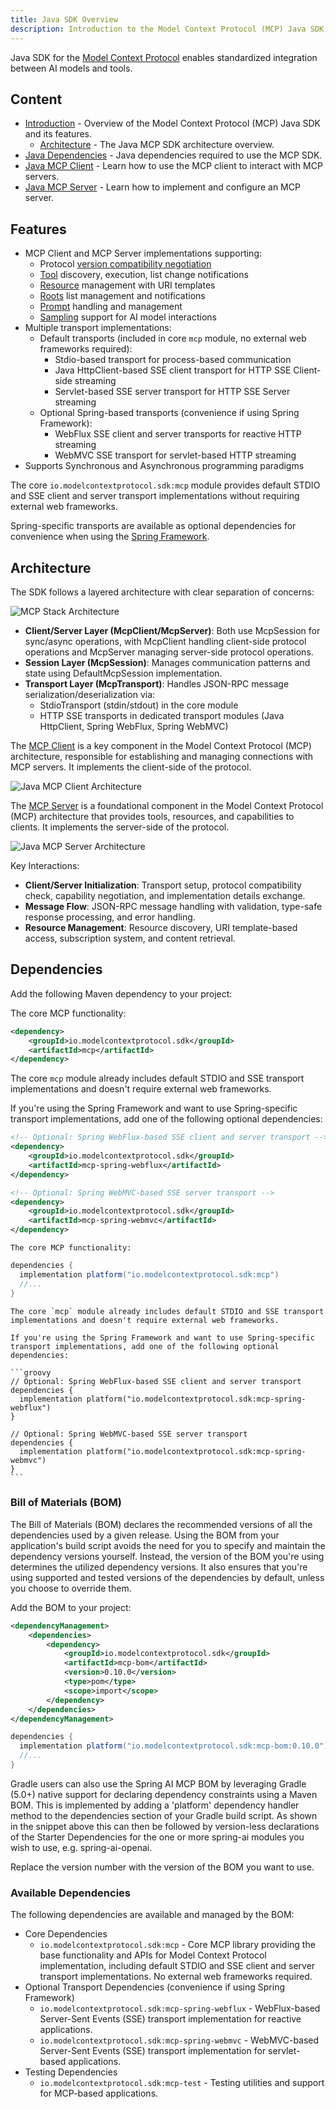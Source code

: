 ```yaml
---
title: Java SDK Overview
description: Introduction to the Model Context Protocol (MCP) Java SDK
---
```


Java SDK for the [Model Context Protocol](https://modelcontextprotocol.org/docs/concepts/architecture)
enables standardized integration between AI models and tools.

## Content

- [Introduction](/sdk/java/mcp-overview#features) - Overview of the Model Context Protocol (MCP) Java SDK and its features.
  - [Architecture](/sdk/java/mcp-overview#architecture) - The Java MCP SDK architecture overview.
- [Java Dependencies](/sdk/java/mcp-overview#dependencies) - Java dependencies required to use the MCP SDK.
- [Java MCP Client](/sdk/java/mcp-client) - Learn how to use the MCP client to interact with MCP servers.
- [Java MCP Server](/sdk/java/mcp-server) - Learn how to implement and configure an MCP server.

## Features

- MCP Client and MCP Server implementations supporting:
  - Protocol [version compatibility negotiation](/specification/2024-11-05/basic/lifecycle/#initialization)
  - [Tool](/specification/2024-11-05/server/tools/) discovery, execution, list change notifications
  - [Resource](/specification/2024-11-05/server/resources/) management with URI templates
  - [Roots](/specification/2024-11-05/client/roots/) list management and notifications
  - [Prompt](/specification/2024-11-05/server/prompts/) handling and management
  - [Sampling](/specification/2024-11-05/client/sampling/) support for AI model interactions
- Multiple transport implementations:
  - Default transports (included in core `mcp` module, no external web frameworks required):
    - Stdio-based transport for process-based communication
    - Java HttpClient-based SSE client transport for HTTP SSE Client-side streaming
    - Servlet-based SSE server transport for HTTP SSE Server streaming
  - Optional Spring-based transports (convenience if using Spring Framework):
    - WebFlux SSE client and server transports for reactive HTTP streaming
    - WebMVC SSE transport for servlet-based HTTP streaming
- Supports Synchronous and Asynchronous programming paradigms

<Tip>

The core `io.modelcontextprotocol.sdk:mcp` module provides default STDIO and SSE client and server transport implementations without requiring external web frameworks.

Spring-specific transports are available as optional dependencies for convenience when using the [Spring Framework](https://docs.spring.io/spring-ai/reference/api/mcp/mcp-client-boot-starter-docs.html).

</Tip>

## Architecture

The SDK follows a layered architecture with clear separation of concerns:

![MCP Stack Architecture](/images/java/mcp-stack.svg)

- **Client/Server Layer (McpClient/McpServer)**: Both use McpSession for sync/async operations,
  with McpClient handling client-side protocol operations and McpServer managing server-side protocol operations.
- **Session Layer (McpSession)**: Manages communication patterns and state using DefaultMcpSession implementation.
- **Transport Layer (McpTransport)**: Handles JSON-RPC message serialization/deserialization via:
  - StdioTransport (stdin/stdout) in the core module
  - HTTP SSE transports in dedicated transport modules (Java HttpClient, Spring WebFlux, Spring WebMVC)

The [MCP Client](/sdk/java/mcp-client) is a key component in the Model Context Protocol (MCP) architecture, responsible for establishing and managing connections with MCP servers.
It implements the client-side of the protocol.

![Java MCP Client Architecture](/images/java/java-mcp-client-architecture.jpg)

The [MCP Server](/sdk/java/mcp-server) is a foundational component in the Model Context Protocol (MCP) architecture that provides tools, resources, and capabilities to clients.
It implements the server-side of the protocol.

![Java MCP Server Architecture](/images/java/java-mcp-server-architecture.jpg)

Key Interactions:

- **Client/Server Initialization**: Transport setup, protocol compatibility check, capability negotiation, and implementation details exchange.
- **Message Flow**: JSON-RPC message handling with validation, type-safe response processing, and error handling.
- **Resource Management**: Resource discovery, URI template-based access, subscription system, and content retrieval.

## Dependencies

Add the following Maven dependency to your project:

<Tabs>
  <Tab title="Maven">

The core MCP functionality:

```xml
<dependency>
    <groupId>io.modelcontextprotocol.sdk</groupId>
    <artifactId>mcp</artifactId>
</dependency>
```

The core `mcp` module already includes default STDIO and SSE transport implementations and doesn't require external web frameworks.

If you're using the Spring Framework and want to use Spring-specific transport implementations, add one of the following optional dependencies:

```xml
<!-- Optional: Spring WebFlux-based SSE client and server transport -->
<dependency>
    <groupId>io.modelcontextprotocol.sdk</groupId>
    <artifactId>mcp-spring-webflux</artifactId>
</dependency>

<!-- Optional: Spring WebMVC-based SSE server transport -->
<dependency>
    <groupId>io.modelcontextprotocol.sdk</groupId>
    <artifactId>mcp-spring-webmvc</artifactId>
</dependency>
```

  </Tab>
    <Tab title="Gradle">

    The core MCP functionality:

```groovy
dependencies {
  implementation platform("io.modelcontextprotocol.sdk:mcp")
  //...
}
```

    The core `mcp` module already includes default STDIO and SSE transport implementations and doesn't require external web frameworks.

    If you're using the Spring Framework and want to use Spring-specific transport implementations, add one of the following optional dependencies:

    ```groovy
    // Optional: Spring WebFlux-based SSE client and server transport
    dependencies {
      implementation platform("io.modelcontextprotocol.sdk:mcp-spring-webflux")
    }

    // Optional: Spring WebMVC-based SSE server transport
    dependencies {
      implementation platform("io.modelcontextprotocol.sdk:mcp-spring-webmvc")
    }
    ```

  </Tab>
</Tabs>

### Bill of Materials (BOM)

The Bill of Materials (BOM) declares the recommended versions of all the dependencies used by a given release.
Using the BOM from your application's build script avoids the need for you to specify and maintain the dependency versions yourself.
Instead, the version of the BOM you're using determines the utilized dependency versions.
It also ensures that you're using supported and tested versions of the dependencies by default, unless you choose to override them.

Add the BOM to your project:

<Tabs>
  <Tab title="Maven">

```xml
<dependencyManagement>
    <dependencies>
        <dependency>
            <groupId>io.modelcontextprotocol.sdk</groupId>
            <artifactId>mcp-bom</artifactId>
            <version>0.10.0</version>
            <type>pom</type>
            <scope>import</scope>
        </dependency>
    </dependencies>
</dependencyManagement>
```

  </Tab>

  <Tab title="Gradle">

```groovy
dependencies {
  implementation platform("io.modelcontextprotocol.sdk:mcp-bom:0.10.0")
  //...
}
```

Gradle users can also use the Spring AI MCP BOM by leveraging Gradle (5.0+) native support for declaring dependency constraints using a Maven BOM.
This is implemented by adding a 'platform' dependency handler method to the dependencies section of your Gradle build script.
As shown in the snippet above this can then be followed by version-less declarations of the Starter Dependencies for the one or more spring-ai modules you wish to use, e.g. spring-ai-openai.

  </Tab>
</Tabs>

Replace the version number with the version of the BOM you want to use.

### Available Dependencies

The following dependencies are available and managed by the BOM:

- Core Dependencies
  - `io.modelcontextprotocol.sdk:mcp` - Core MCP library providing the base functionality and APIs for Model Context Protocol implementation, including default STDIO and SSE client and server transport implementations. No external web frameworks required.
- Optional Transport Dependencies (convenience if using Spring Framework)
  - `io.modelcontextprotocol.sdk:mcp-spring-webflux` - WebFlux-based Server-Sent Events (SSE) transport implementation for reactive applications.
  - `io.modelcontextprotocol.sdk:mcp-spring-webmvc` - WebMVC-based Server-Sent Events (SSE) transport implementation for servlet-based applications.
- Testing Dependencies
  - `io.modelcontextprotocol.sdk:mcp-test` - Testing utilities and support for MCP-based applications.

